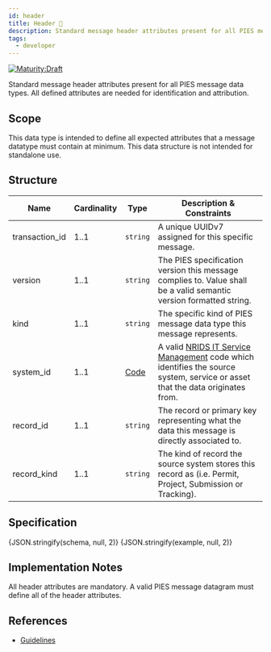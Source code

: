 ```yaml
---
id: header
title: Header 📝
description: Standard message header attributes present for all PIES message data types
tags:
  - developer
---
```




[![Maturity:Draft](https://img.shields.io/badge/Maturity-Draft-yellow)](/docs/spec#maturity)

Standard message header attributes present for all PIES message data types. All defined attributes are needed for
identification and attribution.

## Scope

This data type is intended to define all expected attributes that a message datatype must contain at minimum. This
data structure is not intended for standalone use.

## Structure

| Name           | Cardinality | Type           | Description & Constraints                                                                                                                                                                                  |
| -------------- | ----------- | -------------- | ---------------------------------------------------------------------------------------------------------------------------------------------------------------------------------------------------------- |
| transaction_id | 1..1        | `string`       | A unique UUIDv7 assigned for this specific message.                                                                                                                                                        |
| version        | 1..1        | `string`       | The PIES specification version this message complies to. Value shall be a valid semantic version formatted string.                                                                                         |
| kind           | 1..1        | `string`       | The specific kind of PIES message data type this message represents.                                                                                                                                       |
| system_id      | 1..1        | [Code](./code) | A valid [NRIDS IT Service Management](https://apps.nrs.gov.bc.ca/int/jira/secure/ObjectSchema.jspa?id=1&typeId=5) code which identifies the source system, service or asset that the data originates from. |
| record_id      | 1..1        | `string`       | The record or primary key representing what the data this message is directly associated to.                                                                                                               |
| record_kind    | 1..1        | `string`       | The kind of record the source system stores this record as (i.e. Permit, Project, Submission or Tracking).                                                                                                 |

## Specification

<Tabs queryString="tab">
  <TabItem
    value="schema"
    label="Schema"
    default
  >
    <JSONSchemaViewer
      resolverOptions={generateResolverOptions({ remote: true })}
      schema={schema}
      viewerOptions={{ showExamples: true }}
    />
  </TabItem>
  <TabItem
    value="source"
    label="Source"
  >
    <CodeBlock
      language="json"
      showLineNumbers
    >
      {JSON.stringify(schema, null, 2)}
    </CodeBlock>
  </TabItem>
  <TabItem
    value="example"
    label="Example"
  >
    <CodeBlock
      language="json"
      showLineNumbers
    >
      {JSON.stringify(example, null, 2)}
    </CodeBlock>
  </TabItem>
</Tabs>

## Implementation Notes

All header attributes are mandatory. A valid PIES message datagram must define all of the header attributes.

## References

- [Guidelines](/docs/spec/element/message/guidelines)

